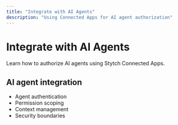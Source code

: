 ```yaml
---
title: "Integrate with AI Agents"
description: "Using Connected Apps for AI agent authorization"
---
```


# Integrate with AI Agents

Learn how to authorize AI agents using Stytch Connected Apps.

## AI agent integration

- Agent authentication
- Permission scoping
- Context management
- Security boundaries
